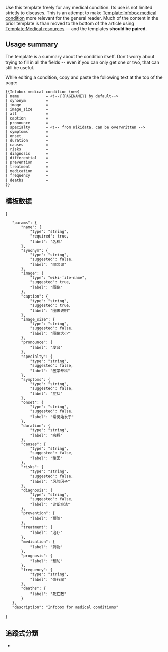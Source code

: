 {{Documentation subpage}}
{{Lua|Module:Check for unknown parameters|Module:Infobox|Module:InfoboxImageVariant|Module:Wikidata}}
{{Uses Wikidata|P1995}}<!-- |P780|P1479|P2176 not any more, Dec 2016 per WT:MED -->
{{Incomplete|文件}}

Use this template freely for any medical condition. Its use is not limited strictly to diseases. This is an attempt to make [[Template:Infobox medical condition]] more relevant for the general reader. Much of the content in the prior template is than moved to the bottom of the article using [[Template:Medical condition classification and resources|Template:Medical resources]] — and the templates '''should be paired'''.

== Usage summary ==
The template is a summary about the condition itself. Don't worry about trying to fill in all the fields -- even if you can only get one or two, that can still be useful.

While editing a condition, copy and paste the following text at the top of the page:

{{Infobox medical condition (new)
| name            = <nowiki>{{PAGENAME}}</nowiki><!--{{PAGENAME}} by default-->
| synonym         = 
| image           = 
| image-hans     = 
| image-hant      = 
| image_size      = 
| alt             = 
| caption         = 
| pronounce       = 
| specialty       = <!-- from Wikidata, can be overwritten -->
| symptoms        =
| onset           =
| duration        =
| causes          =
| risks           =
| diagnosis       =
| differential    =
| prevention      =
| treatment       =
| medication      =
| frequency       =
| deaths          =
}}

<pre style="overflow: auto">
{{Infobox medical condition (new)
| name            = <!--{{PAGENAME}} by default-->
| synonym         = 
| image           = 
| image_size      = 
| alt             = 
| caption         = 
| pronounce       = 
| specialty       = <!-- from Wikidata, can be overwritten -->
| symptoms        =
| onset           =
| duration        =
| causes          =
| risks           =
| diagnosis       =
| differential    =
| prevention      =
| treatment       =
| medication      =
| frequency       =
| deaths          =
}}
</pre>

== 模板数据 ==
<templatedata>
{
	"params": {
		"name": {
			"type": "string",
			"required": true,
			"label": "名称"
		},
		"synonym": {
			"type": "string",
			"suggested": false,
			"label": "同义词"
		},
		"image": {
			"type": "wiki-file-name",
			"suggested": true,
			"label": "图像"
		},
		"caption": {
			"type": "string",
			"suggested": true,
			"label": "图像说明"
		},
		"image_size": {
			"type": "string",
			"suggested": false,
			"label": "图像大小"
		},
		"pronounce": {
			"label": "发音"
		},
		"specialty": {
			"type": "string",
			"suggested": false,
			"label": "医学专科"
		},
		"symptoms": {
			"type": "string",
			"suggested": false,
			"label": "症状"
		},
		"onset": {
			"type": "string",
			"suggested": false,
			"label": "常见始发于"
		},
		"duration": {
			"type": "string",
			"label": "病程"
		},
		"causes": {
			"type": "string",
			"suggested": false,
			"label": "肇因"
		},
		"risks": {
			"type": "string",
			"suggested": false,
			"label": "风险因子"
		},
		"diagnosis": {
			"type": "string",
			"suggested": false,
			"label": "诊断方法"
		},
		"prevention": {
			"label": "预防"
		},
		"treatment": {
			"label": "治疗"
		},
		"medication": {
			"label": "药物"
		},
		"prognosis": {
			"label": "预防"
		},
		"frequency": {
			"type": "string",
			"label": "盛行率"
		},
		"deaths": {
			"label": "死亡数"
		}
	},
	"description": "Infobox for medical conditions"
}
</templatedata>

==追蹤式分類==
* {{category link with count|在醫療類模板使用未知參數的頁面}}

<includeonly>{{sandbox other||
[[Category:医学信息框模板]]
[[Category:使用維基數據的信息框模板]]
}}</includeonly>